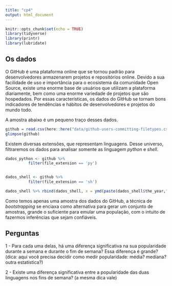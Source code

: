 ```yaml
---
title: "cp4"
output: html_document
---
```


```r
knitr::opts_chunk$set(echo = TRUE)
library(tidyverse)
library(printr)
library(lubridate)
```

## Os dados

O GitHub é uma plataforma online que se tornou padrão para desenvolvedores armazenarem projetos e repositórios online. Devido a sua facilidade de uso e importância para o ecosistema da comunidade Open Source, existe uma enorme base de usuários que utilizam a plataforma diariamente, bem como uma enorme variedade de projetos que são hospedados. Por essas características, os dados do GitHub se tornam bons indicadores de tendências e hábitos de desenvolvedores e projetos do mundo todo. 

A amostra abaixo é um pequeno traço desses dados.
```r
github = read.csv(here::here("data/github-users-committing-filetypes.csv"))
glimpse(github)
```


Existem diversas extensões, que representam linguagens. Desse universo, filtraremos os dados para analisar somente as linguagem *python* e *shell*.

```r
dados_python <- github %>%
          filter(file_extension == 'py')


dados_shell <- github %>%
          filter(file_extension == 'sh')

dados_shell %>% rbind(dados_shell, x = ymd(paste(dados_shell$the_year,"/",dados_shell$the_month,"/",dados_shell$month_day)))
```



Como temos apenas uma amostra dos dados do GitHub, a técnica de *bootstrapping* se enciaxa como alternativa para gerar um conjunto de amostras, grande o suficiente para emular uma população, com o intuito de fazermos inferências que sejam confiáveis.

## Perguntas

1 - Para cada uma delas, há uma diferença significativa na sua popularidade durante a semana e durante o fim de semana? Essa diferença é grande? (dica: aqui você precisa decidir como medir popularidade: média? mediana? outra estatística?)

2 - Existe uma diferença significativa entre a popularidade das duas linguagens nos fins de semana? (a mesma dica vale)